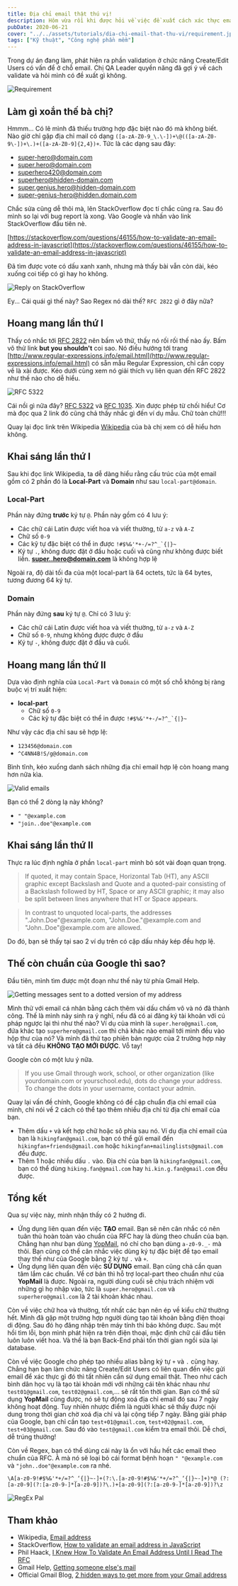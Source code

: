 ```yaml
---
title: Địa chỉ email thật thú vị!
description: Hôm vừa rồi khi được hỏi về việc đề xuất cách xác thực email, mình phát hiện ra nhiều điều mới về cấu trúc chuẩn của email.
pubDate: 2020-06-21
cover: "../../assets/tutorials/dia-chi-email-that-thu-vi/requirement.jpg"
tags: ["Kỹ thuật", "Công nghệ phần mềm"]
---
```


Trong dự án đang làm, phát hiện ra phần validation ở chức năng Create/Edit Users có vấn để ở chỗ email. Chị QA Leader quyền năng đã gợi ý về cách validate và hỏi mình có đề xuất gì không.

![Requirement](../../assets/tutorials/dia-chi-email-that-thu-vi/requirement.jpg)

## Làm gì xoắn thế bà chị?

Hmmm... Có lẽ mình đã thiếu trường hợp đặc biệt nào đó mà không biết. Nào giờ chỉ gặp địa chỉ mail có dạng `([a-zA-Z0-9_\.\-])+\@(([a-zA-Z0-9\-])+\.)+([a-zA-Z0-9]{2,4})+`. Tức là các dạng sau đây:

- super-hero@domain.com
- super.hero@domain.com
- superhero420@domain.com
- superhero@hidden-domain.com
- super.genius.hero@hidden-domain.com
- super-genius-hero@hidden.domain.com

Chắc sửa cũng dễ thôi mà, lên StackOverflow đọc tí chắc cũng ra. Sau đó mình so lại với bug report là xong. Vào Google và nhấn vào link StackOverflow đầu tiên nè.

[https://stackoverflow.com/questions/46155/how-to-validate-an-email-address-in-javascript](https://stackoverflow.com/questions/46155/how-to-validate-an-email-address-in-javascript)

Đã tìm được vote có dấu xanh xanh, nhưng mà thấy bài vẫn còn dài, kéo xuống coi tiếp có gì hay ho không.

![Reply on StackOverflow](../../assets/tutorials/dia-chi-email-that-thu-vi/stackoverflow.png)

Ey... Cái quái gì thế này? Sao Regex nó dài thế? `RFC 2822` gì ở đây nữa?

## Hoang mang lần thứ I

Thấy có nhắc tới [RFC 2822](https://tools.ietf.org/html/rfc2822) nên bấm vô thử, thấy nó rối rối thế nào ấy. Bấm vô thử link **but you shouldn't** coi sao. Nó điều hướng tới trang [http://www.regular-expressions.info/email.html](http://www.regular-expressions.info/email.html) có sẵn mẫu Regular Expression, chỉ cần copy về là xài được. Kéo dưới cùng xem nó giải thích vụ liên quan đến RFC 2822 như thế nào cho dễ hiểu.

![RFC 5322](../../assets/tutorials/dia-chi-email-that-thu-vi/regular-expression.png)

Cái nồi gì nữa đây? [RFC 5322](https://tools.ietf.org/html/rfc5322#section-3.4) và [RFC 1035](https://tools.ietf.org/html/rfc1035#section-2.3.1). Xin được phép từ chối hiểu! Cơ mà đọc qua 2 link đó cũng chả thấy nhắc gì đến ví dụ mẫu. Chữ toàn chữ!!!

Quay lại đọc link trên Wikipedia [Wikipedia](https://en.wikipedia.org/wiki/Email_address) của bà chị xem có dễ hiểu hơn không.

## Khai sáng lần thứ I

Sau khi đọc link Wikipedia, ta dễ dàng hiểu rằng cấu trúc của một email gồm có 2 phần đó là **Local-Part** và **Domain** như sau `local-part@domain`.

### Local-Part

Phần này đứng **trước** ký tự `@`. Phần này gồm có 4 lưu ý:

- Các chữ cái Latin được viết hoa và viết thường, từ `a-z` và `A-Z`
- Chữ số `0-9`
- Các kỹ tự đặc biệt có thể in được `` !#$%&'*+-/=?^_`{|}~ ``
- Ký tự `.`, không được đặt ở đầu hoặc cuối và cũng như không được biết liền. **super..hero@domain.com** là không hợp lệ

Ngoài ra, độ dài tối đa của một local-part là 64 octets, tức là 64 bytes, tương đương 64 ký tự.

### Domain

Phần này đứng **sau** ký tự `@`. Chỉ có 3 lưu ý:

- Các chữ cái Latin được viết hoa và viết thường, từ `a-z` và `A-Z`
- Chữ số `0-9`, nhưng không được được ở đầu
- Ký tự `-`, không được đặt ở đầu và cuối.

## Hoang mang lần thứ II

Dựa vào định nghĩa của `Local-Part` và `Domain` có một số chỗ không bị ràng buộc vị trí xuất hiện:

- **local-part**
  - Chữ số `0-9`
  - Các kỹ tự đặc biệt có thể in được `` !#$%&'*+-/=?^_`{|}~ ``

Như vậy các địa chỉ sau sẽ hợp lệ:

- `123456@domain.com`
- `^C4NN4B!S/g@domain.com`

Bình tĩnh, kéo xuống danh sách những địa chỉ email hợp lệ còn hoang mang hơn nữa kìa.

![Valid emails](../../assets/tutorials/dia-chi-email-that-thu-vi/valid-emails.png)

Bạn có thể 2 dòng lạ này không?

- `" "@example.com`
- `"join..doe"@example.com`

## Khai sáng lần thứ II

Thực ra lúc định nghĩa ở phần `local-part` mình bỏ sót vài đoạn quan trọng.

> If quoted, it may contain Space, Horizontal Tab (HT), any ASCII graphic except Backslash and Quote and a quoted-pair consisting of a Backslash followed by HT, Space or any ASCII graphic; it may also be split between lines anywhere that HT or Space appears.

> In contrast to unquoted local-parts, the addresses ".John.Doe"@example.com, "John.Doe."@example.com and "John..Doe"@example.com are allowed.

Do đó, bạn sẽ thấy tại sao 2 ví dụ trên có cặp dấu nháy kép đều hợp lệ.

## Thế còn chuẩn của Google thì sao?

Đầu tiên, mình tìm được một đoạn như thế này từ phía Gmail Help.

![Getting messages sent to a dotted version of my address](../../assets/tutorials/dia-chi-email-that-thu-vi/dotted-version.png)

Mình thử với email cá nhân bằng cách thêm vài dấu chấm vô và nó đã thành công. Thế là mình nảy sinh ra ý nghĩ, nếu đã có ai đăng ký tài khoản với cú pháp ngược lại thì như thế nào? Ví dụ của mình là `super.hero@gmail.com`, đứa khác tạo `superhero@gmail.com` thì chả khác nào email tới mình đều vào hộp thư của nó? Và mình đã thử tạo phiên bản ngược của 2 trường hợp này và tất cả đều **KHÔNG TẠO MỚI ĐƯỢC**. Vỗ tay!

Google còn có một lưu ý nữa.

> If you use Gmail through work, school, or other organization (like yourdomain.com or yourschool.edu), dots do change your address. To change the dots in your username, contact your admin.

Quay lại vấn đề chính, Google không có đề cập chuẩn địa chỉ email của mình, chỉ nói về 2 cách có thể tạo thêm nhiều địa chỉ từ địa chỉ email của bạn.

- Thêm dấu `+` và kết hợp chữ hoặc sô phía sau nó. Ví dụ địa chỉ email của bạn là `hikingfan@gmail.com`, bạn có thể gửi email đến `hikingfan+friends@gmail.com` hoặc `hikingfan+mailinglists@gmail.com` đều được.
- Thêm 1 hoặc nhiều dấu `.` vào.
  Địa chỉ của bạn là `hikingfan@gmail.com`, bạn có thể dùng `hiking.fan@gmail.com` hay `hi.kin.g.fan@gmail.com` đều được.

## Tổng kết

Qua sự việc này, mình nhận thấy có 2 hướng đi.

- Ứng dụng liên quan đến việc **TẠO** email. Bạn sẽ nên cân nhắc có nên tuân thủ hoàn toàn vào chuẩn của RFC hay là dùng theo chuẩn của bạn. Chẳng hạn như bạn dùng [YopMail](http://www.yopmail.com/en/), nó chỉ cho bạn dùng `a-z0-9._-` mà thôi. Bạn cũng có thể cân nhắc việc dùng ký tự đặc biệt để tạo email thay thế như của Google bằng 2 ký tự `.` và `+`.
- Ứng dụng liên quan đến việc **SỬ DỤNG** email. Bạn cũng chả cần quan tâm lắm các chuẩn. Về cơ bản thì hỗ trợ local-part theo chuẩn như của **YopMail** là được. Ngoài ra, người dùng cuối sẽ chịu trách nhiệm với những gì họ nhập vào, tức là `super.hero@gmail.com` và `superhero@gmail.com` là 2 tài khoản khác nhau.

Còn về việc chữ hoa và thường, tốt nhất các bạn nên ép về kiểu chữ thường hết. Mình đã gặp một trường hợp người dùng tạo tài khoản bằng điện thoại di động. Sau đó họ đăng nhập trên máy tính thì báo không được. Sau một hồi tìm lỗi, bọn mình phát hiện ra trên điện thoại, mặc định chữ cái đầu tiên luôn luôn viết hoa. Và thế là bạn Back-End phải tốn thời gian ngồi sửa lại database.

Còn về việc Google cho phép tạo nhiều alias bằng ký tự `+` và `.` cũng hay. Chẳng hạn bạn làm chức năng Create/Edit Users có liên quan đến việc gửi email để xác thực gì đó thì tất nhiên cần sử dụng email thật. Theo như cách bình dân học vụ là tạo tài khoản mới với những cái tên khác nhau như `test01@gmail.com`, `test02@gmail.com`,... sẽ rất tốn thời gian. Bạn có thể sử dụng **YopMail** cũng được, nó sẽ tự động xoá địa chỉ email đó sau 7 ngày không hoạt động. Tuy nhiên nhược điểm là người khác sẽ thấy được nội dung trong thời gian chờ xoá địa chỉ và lại cộng tiếp 7 ngày. Bằng giải pháp của Google, bạn chỉ cần tạo `test+01@gmail.com`, `test+02@gmail.com`, `test+03@gmail.com`. Sau đó vào `test@gmail.com` kiểm tra email thôi. Dễ chơi, dễ trúng thưởng!

Còn về Regex, bạn có thể dùng cái này là ổn với hầu hết các email theo chuẩn của RFC. À mà nó sẽ loại bỏ cái format bệnh hoạn `" "@example.com` và `"john..doe"@example.com` ra nhé.

`\A[a-z0-9!#$%&'*+/=?^_‘{|}~-]+(?:\.[a-z0-9!#$%&'*+/=?^_‘{|}~-]+)*@ (?:[a-z0-9](?:[a-z0-9-]*[a-z0-9])?\.)+[a-z0-9](?:[a-z0-9-]*[a-z0-9])?\z`

![RegEx Pal](../../assets/tutorials/dia-chi-email-that-thu-vi/regexpal.png)

## Tham khảo

- Wikipedia, [Email address](https://en.wikipedia.org/wiki/Email_address)
- StackOverflow, [How to validate an email address in JavaScript](https://stackoverflow.com/a/1373724)
- Phil Haack, [I Knew How To Validate An Email Address Until I Read The RFC](https://haacked.com/archive/2007/08/21/i-knew-how-to-validate-an-email-address-until-i.aspx)
- Gmail Help, [Getting someone else's mail](https://support.google.com/mail/answer/10313?topic=14822)
- Official Gmail Blog, [2 hidden ways to get more from your Gmail address](https://gmail.googleblog.com/2008/03/2-hidden-ways-to-get-more-from-your.html)
